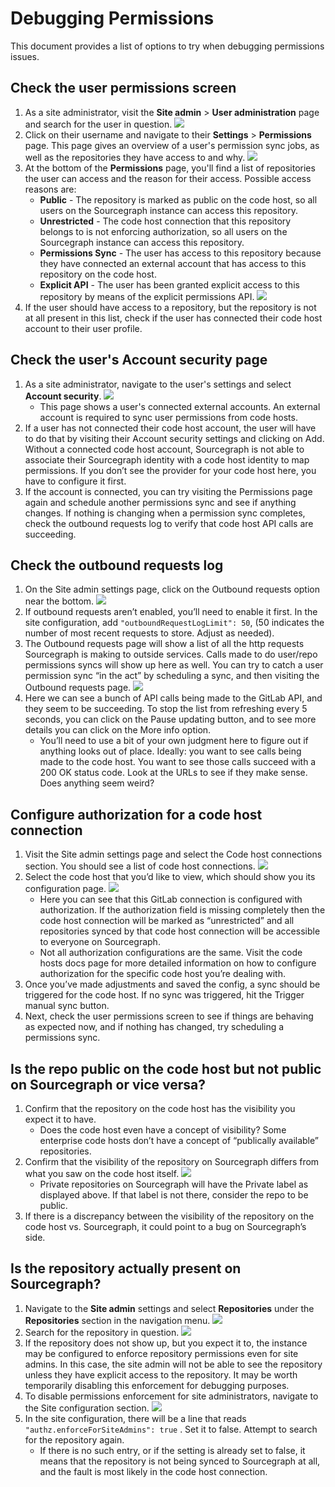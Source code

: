# Debugging Permissions

This document provides a list of options to try when debugging permissions issues.

## Check the user permissions screen

1. As a site administrator, visit the **Site admin** > **User administration** page and search for the user in question.
![](https://storage.googleapis.com/sourcegraph-assets/Docs/how-to/debug-permissions/user_search.png)
2. Click on their username and navigate to their **Settings** > **Permissions** page.
   This page gives an overview of a user's permission sync jobs, as well as the repositories they have access to and why.
![](https://storage.googleapis.com/sourcegraph-assets/Docs/how-to/debug-permissions/permissions_page.png)
3. At the bottom of the **Permissions** page, you'll find a list of repositories the user can access and the reason for their access. Possible access reasons are:
    - **Public** - The repository is marked as public on the code host, so all users on the Sourcegraph instance can access this repository.
    - **Unrestricted** - The code host connection that this repository belongs to is not enforcing authorization, so all users on the Sourcegraph instance can access this repository.
    - **Permissions Sync** - The user has access to this repository because they have connected an external account that has access to this repository on the code host.
    - **Explicit API** - The user has been granted explicit access to this repository by means of the explicit permissions API.
![](https://storage.googleapis.com/sourcegraph-assets/Docs/how-to/debug-permissions/accessible_repos.png)
4. If the user should have access to a repository, but the repository is not at all present in this list, check if the user has connected their code host account to their user profile.

## Check the user's Account security page

1. As a site administrator, navigate to the user's settings and select **Account security**.
![](https://storage.googleapis.com/sourcegraph-assets/Docs/how-to/debug-permissions/account_security_page.png)
    - This page shows a user's connected external accounts. An external account is required to sync user permissions from code hosts.
2. If a user has not connected their code host account, the user will have to do that by visiting their Account security settings and clicking on Add. Without a connected code host account, Sourcegraph is not able to associate their Sourcegraph identity with a code host identity to map permissions. If you don’t see the provider for your code host here, you have to configure it first.
3. If the account is connected, you can try visiting the Permissions page again and schedule another permissions sync and see if anything changes. If nothing is changing when a permission sync completes, check the outbound requests log to verify that code host API calls are succeeding.

## Check the outbound requests log

1. On the Site admin settings page, click on the Outbound requests option near the bottom.
![](https://storage.googleapis.com/sourcegraph-assets/Docs/how-to/debug-permissions/outbound_requests_option.png)
2. If outbound requests aren’t enabled, you’ll need to enable it first. In the site configuration, add `"outboundRequestLogLimit": 50`, (50 indicates the number of most recent requests to store. Adjust as needed).
3. The Outbound requests page will show a list of all the http requests Sourcegraph is making to outside services. Calls made to do user/repo permissions syncs will show up here as well. You can try to catch a user permission sync “in the act” by scheduling a sync, and then visiting the Outbound requests page.
![](https://storage.googleapis.com/sourcegraph-assets/Docs/how-to/debug-permissions/outbound_requests.png)
4. Here we can see a bunch of API calls being made to the GitLab API, and they seem to be succeeding. To stop the list from refreshing every 5 seconds, you can click on the Pause updating button, and to see more details you can click on the More info option.
    - You’ll need to use a bit of your own judgment here to figure out if anything looks out of place. Ideally: you want to see calls being made to the code host. You want to see those calls succeed with a 200 OK status code. Look at the URLs to see if they make sense. Does anything seem weird?

## Configure authorization for a code host connection

1. Visit the Site admin settings page and select the Code host connections section. You should see a list of code host connections.
![](https://storage.googleapis.com/sourcegraph-assets/Docs/how-to/debug-permissions/code_host_connections.png)
2. Select the code host that you’d like to view, which should show you its configuration page.
![](https://storage.googleapis.com/sourcegraph-assets/Docs/how-to/debug-permissions/gitlab_connection.png)
    - Here you can see that this GitLab connection is configured with authorization. If the authorization field is missing completely then the code host connection will be marked as “unrestricted” and all repositories synced by that code host connection will be accessible to everyone on Sourcegraph.
    - Not all authorization configurations are the same. Visit the code hosts docs page for more detailed information on how to configure authorization for the specific code host you’re dealing with.
3. Once you’ve made adjustments and saved the config, a sync should be triggered for the code host. If no sync was triggered, hit the Trigger manual sync button.
4. Next, check the user permissions screen to see if things are behaving as expected now, and if nothing has changed, try scheduling a permissions sync.

## Is the repo public on the code host but not public on Sourcegraph or vice versa?

1. Confirm that the repository on the code host has the visibility you expect it to have.
    - Does the code host even have a concept of visibility? Some enterprise code hosts don’t have a concept of “publically available” repositories.
2. Confirm that the visibility of the repository on Sourcegraph differs from what you saw on the code host itself.
![](https://storage.googleapis.com/sourcegraph-assets/Docs/how-to/debug-permissions/repo_search.png)
    - Private repositories on Sourcegraph will have the Private label as displayed above. If that label is not there, consider the repo to be public.
3. If there is a discrepancy between the visibility of the repository on the code host vs. Sourcegraph, it could point to a bug on Sourcegraph’s side.

## Is the repository actually present on Sourcegraph?

1. Navigate to the **Site admin** settings and select **Repositories** under the **Repositories** section in the navigation menu.
![](https://storage.googleapis.com/sourcegraph-assets/Docs/how-to/debug-permissions/repositories_option.png)
2. Search for the repository in question.
![](https://storage.googleapis.com/sourcegraph-assets/Docs/how-to/debug-permissions/repo_search.png)
3. If the repository does not show up, but you expect it to, the instance may be configured to enforce repository permissions even for site admins. In this case, the site admin will not be able to see the repository unless they have explicit access to the repository. It may be worth temporarily disabling this enforcement for debugging purposes.
4. To disable permissions enforcement for site administrators, navigate to the Site configuration section.
![](https://storage.googleapis.com/sourcegraph-assets/Docs/how-to/debug-permissions/site_config_option.png)
5. In the site configuration, there will be a line that reads `"authz.enforceForSiteAdmins": true` . Set it to false. Attempt to search for the repository again.
    - If there is no such entry, or if the setting is already set to false, it means that the repository is not being synced to Sourcegraph at all, and the fault is most likely in the code host connection.
